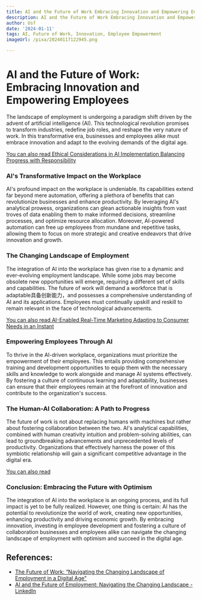 ```yaml
---
title: AI and the Future of Work Embracing Innovation and Empowering Employees
description: AI and the Future of Work Embracing Innovation and Empowering Employees
author: Usf
date: '2024-01-11'
tags: AI, Future of Work, Innovation, Employee Empowerment
imageUrl: /pixa/20240117122945.png

---
```

#  AI and the Future of  Work: Embracing Innovation and Empowering Employees

The landscape of employment is undergoing a  paradigm shift driven  by the advent of artificial intelligence (AI). This  technological revolution promises to transform industries, redefine job roles, and reshape the  very  nature of work. In this transformative era, businesses and  employees alike must embrace innovation and adapt to the evolving demands of the digital age.

[You can  also read Ethical Considerations in AI  Implementation Balancing Progress with Responsibility](Ethical%20Considerations%20in%20AI%20Implementation%20Balancing%20Progress%20with%20Responsibility)


### AI's Transformative Impact  on the Workplace

AI's profound impact on  the workplace is undeniable. Its capabilities extend far  beyond mere automation, offering a plethora of benefits that can revolutionize businesses and enhance productivity. By leveraging AI's analytical prowess, organizations can glean actionable insights from vast troves  of data enabling them to make informed decisions, streamline  processes, and optimize resource allocation. Moreover,  AI-powered automation can free up employees from mundane and repetitive tasks,  allowing them to  focus on more strategic and creative endeavors that drive innovation and growth.

### The Changing Landscape of Employment

The integration of  AI into  the workplace has given rise to a dynamic and  ever-evolving employment landscape. While some jobs may become obsolete new opportunities will  emerge, requiring a different set  of skills and capabilities. The  future of work will demand a workforce that is adaptable具备创新能力，and possesses a comprehensive understanding of AI and its applications. Employees must continually upskill and reskill to remain relevant in the face  of technological  advancements.

[You  can also read AI-Enabled Real-Time Marketing Adapting to Consumer Needs in an Instant](AI-Enabled%20Real-Time%20Marketing%20Adapting%20to%20Consumer%20Needs%20in%20an%20Instant)


### Empowering Employees Through AI

To thrive in the AI-driven workplace, organizations must prioritize the empowerment of their employees. This entails providing comprehensive training and development opportunities to equip them with  the necessary skills and knowledge to work alongside and manage AI systems effectively. By fostering a culture  of continuous learning  and adaptability, businesses can ensure that their employees remain at the forefront of innovation and contribute to the organization's success.

### The  Human-AI Collaboration: A Path to Progress

The future  of work is not about replacing humans  with machines  but rather about fostering collaboration between the two. AI's analytical capabilities, combined  with human creativity intuition and problem-solving abilities,  can lead to groundbreaking advancements and unprecedented levels  of productivity. Organizations that effectively harness  the power of this symbiotic relationship will gain a significant competitive advantage in the  digital era.

[You can also read ]()


### Conclusion: Embracing the Future  with Optimism

The integration of AI into the workplace is an ongoing process, and its  full impact is yet to be fully  realized. However, one thing is certain: AI has the potential to revolutionize the world of work, creating new opportunities, enhancing productivity and driving  economic growth. By embracing innovation, investing in employee development and fostering a culture of collaboration businesses  and employees alike can navigate the changing  landscape  of employment with optimism and succeed  in the digital age.

## References:
- [The Future of Work: “Navigating the Changing Landscape of Employment in a Digital Age”](https://www.amazon.com/Future-Work-Navigating-Landscape-Employment/dp/B0C2SD1FXK)
- [AI and the Future of Employment: Navigating the Changing Landscape - LinkedIn](https://www.linkedin.com/pulse/ai-future-employment-navigating-changing-landscape-owusu-mba)

